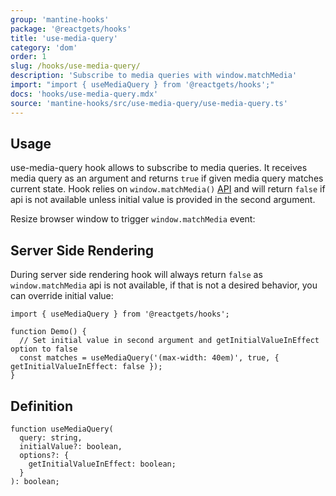```yaml
---
group: 'mantine-hooks'
package: '@reactgets/hooks'
title: 'use-media-query'
category: 'dom'
order: 1
slug: /hooks/use-media-query/
description: 'Subscribe to media queries with window.matchMedia'
import: "import { useMediaQuery } from '@reactgets/hooks';"
docs: 'hooks/use-media-query.mdx'
source: 'mantine-hooks/src/use-media-query/use-media-query.ts'
---
```



## Usage

use-media-query hook allows to subscribe to media queries.
It receives media query as an argument and returns `true` if given media query matches current state.
Hook relies on `window.matchMedia()` [API](https://developer.mozilla.org/en-US/docs/Web/API/Window/matchMedia)
and will return `false` if api is not available unless initial value is provided in the second argument.

Resize browser window to trigger `window.matchMedia` event:

<Demo data={HooksDemos.useMediaQueryDemo} />

## Server Side Rendering

During server side rendering hook will always return `false` as `window.matchMedia` api is not available,
if that is not a desired behavior, you can override initial value:

```tsx
import { useMediaQuery } from '@reactgets/hooks';

function Demo() {
  // Set initial value in second argument and getInitialValueInEffect option to false
  const matches = useMediaQuery('(max-width: 40em)', true, { getInitialValueInEffect: false });
}
```

## Definition

```tsx
function useMediaQuery(
  query: string,
  initialValue?: boolean,
  options?: {
    getInitialValueInEffect: boolean;
  }
): boolean;
```
